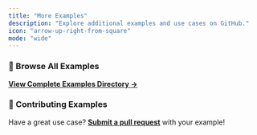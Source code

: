```yaml
---
title: "More Examples"
description: "Explore additional examples and use cases on GitHub."
icon: "arrow-up-right-from-square"
mode: "wide"
---
```


### 🔗 Browse All Examples

**[View Complete Examples Directory →](https://github.com/browser-use/browser-use/tree/main/examples)**

### 🤝 Contributing Examples

Have a great use case? **[Submit a pull request](https://github.com/browser-use/browser-use/pulls)** with your example!

